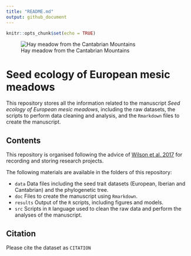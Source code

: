 ```yaml
---
title: "README.md"
output: github_document
---
```


```r
knitr::opts_chunk$set(echo = TRUE)
```

![Hay meadow from the Cantabrian Mountains](meadow.JPG)

# Seed ecology of European mesic meadows

This repository stores all the information related to the manuscript *Seed ecology of European mesic meadows*, including the raw datasets, the scripts to perform data cleaning and analysis, and the `Rmarkdown` files to create the manuscript.

## Contents

This repository is organised following the advice of [Wilson et al. 2017](https://doi.org/10.1371/journal.pcbi.1005510) for recording and storing research projects.


The following materials are available in the folders of this repository:

* `data` Data files including the seed trait datasets (European, Iberian and Cantabrian) and the phylogenetic tree.
* `doc` Files to create the manuscript using `Rmarkdown`.
* `results` Output of the `R` scripts, including figures and models.
* `src` Scripts in `R` language used to clean the raw data and perform the analyses of the manuscript.

## Citation

Please cite the dataset as `CITATION`